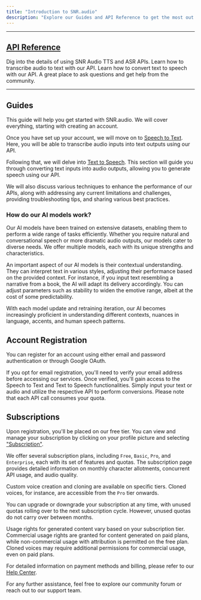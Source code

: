 ```yaml
---
title: "Introduction to SNR.audio"
description: "Explore our Guides and API Reference to get the most out of SNR.audio."
---
```


---

## [API Reference](/api-reference)
<CardGroup cols={2}>
  <Card title="API Reference" icon="book-open-cover" href="/api-reference/introduction.mdx">
    Dig into the details of using SNR Audio TTS and ASR APIs.
  </Card>
  <Card title="Speech to Text API" icon="microphone" href="/api-reference/speech-to-text">
    Learn how to transcribe audio to text with our API.
  </Card>
  <Card title="Text to Speech API" icon="volume" href="/api-reference/text-to-speech">
    Learn how to convert text to speech with our API.
  </Card>
  <Card title="Join Our Community" icon="comments" href="https://community.snr.audio">
    A great place to ask questions and get help from the community.
  </Card>
</CardGroup>

---


## Guides

This guide will help you get started with SNR.audio. We will cover everything, starting with creating an account.

Once you have set up your account, we will move on to [Speech to Text](/endpoint/convert-speech-to-text.mdx). Here, you will be able to transcribe audio inputs into text outputs using our API.

Following that, we will delve into [Text to Speech](/api-reference/convert-text-to-speech.mdx). This section will guide you through converting text inputs into audio outputs, allowing you to generate speech using our API.

We will also discuss various techniques to enhance the performance of our APIs, along with addressing any current limitations and challenges, providing troubleshooting tips, and sharing various best practices.


### How do our AI models work?

Our AI models have been trained on extensive datasets, enabling them to perform a wide range of tasks efficiently. Whether you require natural and conversational speech or more dramatic audio outputs, our models cater to diverse needs. We offer multiple models, each with its unique strengths and characteristics.

An important aspect of our AI models is their contextual understanding. They can interpret text in various styles, adjusting their performance based on the provided context. For instance, if you input text resembling a narrative from a book, the AI will adapt its delivery accordingly. You can adjust parameters such as stability to widen the emotive range, albeit at the cost of some predictability.

With each model update and retraining iteration, our AI becomes increasingly proficient in understanding different contexts, nuances in language, accents, and human speech patterns.


## Account Registration

You can register for an account using either email and password authentication or through Google OAuth.

If you opt for email registration, you'll need to verify your email address before accessing our services. Once verified, you'll gain access to the Speech to Text and Text to Speech functionalities. Simply input your text or audio and utilize the respective API to perform conversions. Please note that each API call consumes your quota.


## Subscriptions

Upon registration, you'll be placed on our free tier. You can view and manage your subscription by clicking on your profile picture and selecting ["Subscription"](https://snr.audio/subscription).

We offer several subscription plans, including `Free`, `Basic`, `Pro`, and `Enterprise`, each with its set of features and quotas. The subscription page provides detailed information on monthly character allotments, concurrent API usage, and audio quality.

Custom voice creation and cloning are available on specific tiers. Cloned voices, for instance, are accessible from the `Pro` tier onwards.

You can upgrade or downgrade your subscription at any time, with unused quotas rolling over to the next subscription cycle. However, unused quotas do not carry over between months.

Usage rights for generated content vary based on your subscription tier. Commercial usage rights are granted for content generated on paid plans, while non-commercial usage with attribution is permitted on the free plan. Cloned voices may require additional permissions for commercial usage, even on paid plans.

For detailed information on payment methods and billing, please refer to our [Help Center](https://help.snr.audio/).

For any further assistance, feel free to explore our community forum or reach out to our support team.